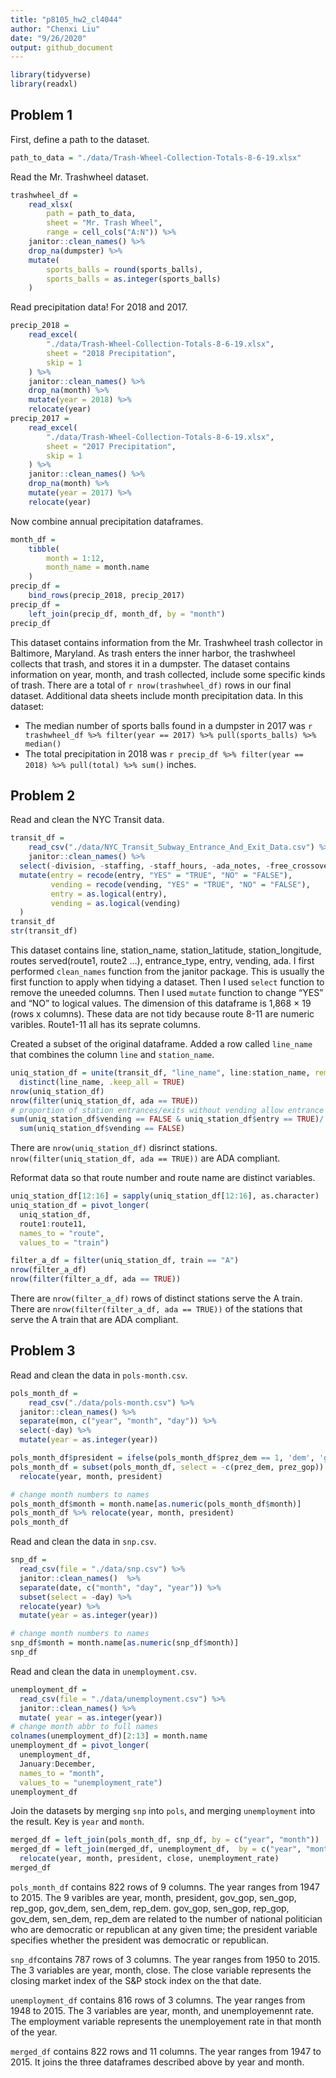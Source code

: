 ```yaml
---
title: "p8105_hw2_cl4044"
author: "Chenxi Liu"
date: "9/26/2020"
output: github_document
---
```


```r
library(tidyverse)
library(readxl)
```

## Problem 1

First, define a path to the dataset. 

```r
path_to_data = "./data/Trash-Wheel-Collection-Totals-8-6-19.xlsx"
```


Read the Mr. Trashwheel dataset. 

```r
trashwheel_df = 
	read_xlsx(
		path = path_to_data,
		sheet = "Mr. Trash Wheel",
		range = cell_cols("A:N")) %>% 
	janitor::clean_names() %>% 
	drop_na(dumpster) %>% 
	mutate(
		sports_balls = round(sports_balls),
		sports_balls = as.integer(sports_balls)
	)
```

Read precipitation data! For 2018 and 2017. 

```r
precip_2018 = 
	read_excel(
		"./data/Trash-Wheel-Collection-Totals-8-6-19.xlsx",
		sheet = "2018 Precipitation",
		skip = 1
	) %>% 
	janitor::clean_names() %>% 
	drop_na(month) %>% 
	mutate(year = 2018) %>% 
	relocate(year)
precip_2017 = 
	read_excel(
		"./data/Trash-Wheel-Collection-Totals-8-6-19.xlsx",
		sheet = "2017 Precipitation",
		skip = 1
	) %>% 
	janitor::clean_names() %>% 
	drop_na(month) %>% 
	mutate(year = 2017) %>% 
	relocate(year)
```

Now combine annual precipitation dataframes.

```r
month_df = 
	tibble(
		month = 1:12,
		month_name = month.name
	)
precip_df = 
	bind_rows(precip_2018, precip_2017)
precip_df =
	left_join(precip_df, month_df, by = "month")
precip_df
```

This dataset contains information from the Mr. Trashwheel trash collector in Baltimore, Maryland. As trash enters the inner harbor, the trashwheel collects that trash, and stores it in a dumpster. The dataset contains information on year, month, and trash collected, include some specific kinds of trash. There are a total of `r nrow(trashwheel_df)` rows in our final dataset. Additional data sheets include month precipitation data. In this dataset:

* The median number of sports balls found in a dumpster in 2017 was `r trashwheel_df %>% filter(year == 2017) %>% pull(sports_balls) %>% median()`
* The total precipitation in 2018 was `r precip_df %>% filter(year == 2018) %>% pull(total) %>% sum()` inches.

## Problem 2

Read and clean the NYC Transit data. 

```r
transit_df = 
	read_csv("./data/NYC_Transit_Subway_Entrance_And_Exit_Data.csv") %>%
	janitor::clean_names() %>% 
  select(-division, -staffing, -staff_hours, -ada_notes, -free_crossover, -north_south_street, -east_west_street, -corner, -entrance_latitude, -entrance_longitude, -station_location, -entrance_location, -exit_only ) %>%
  mutate(entry = recode(entry, "YES" = "TRUE", "NO" = "FALSE"),
         vending = recode(vending, "YES" = "TRUE", "NO" = "FALSE"),
         entry = as.logical(entry),
         vending = as.logical(vending)
  )
transit_df
str(transit_df)
```
This dataset contains line, station_name, station_latitude, station_longitude, routes served(route1, route2 …), entrance_type, entry, vending, ada. I first performed ``clean_names`` function from the janitor package. This is usually the first function to apply when tidying a dataset. Then I used ``select`` function to remove the uneeded columns. Then I used ``mutate`` function to change "YES" and "NO" to logical values. The dimension of this dataframe is 1,868 × 19 (rows x columns). These data are not tidy because route 8-11 are numeric varibles. Route1-11 all has its seprate columns.  

Created a subset of the original dataframe. Added a row called ``line_name`` that combines the column ``line`` and ``station_name``.
```r
uniq_station_df = unite(transit_df, "line_name", line:station_name, remove = FALSE) %>%
  distinct(line_name, .keep_all = TRUE)
nrow(uniq_station_df)
nrow(filter(uniq_station_df, ada == TRUE))
# proportion of station entrances/exits without vending allow entrance
sum(uniq_station_df$vending == FALSE & uniq_station_df$entry == TRUE)/
  sum(uniq_station_df$vending == FALSE)
```
There are ``nrow(uniq_station_df)`` disrinct stations. ``nrow(filter(uniq_station_df, ada == TRUE))`` are ADA compliant. 

Reformat data so that route number and route name are distinct variables.
```r
uniq_station_df[12:16] = sapply(uniq_station_df[12:16], as.character)
uniq_station_df = pivot_longer(
  uniq_station_df,
  route1:route11,
  names_to = "route",
  values_to = "train")

filter_a_df = filter(uniq_station_df, train == "A")
nrow(filter_a_df)
nrow(filter(filter_a_df, ada == TRUE))
```
There are ``nrow(filter_a_df)`` rows of distinct stations serve the A train.
There are ``nrow(filter(filter_a_df, ada == TRUE))`` of the stations that serve the A train that are ADA compliant.


## Problem 3
Read and clean the data in ``pols-month.csv``.
```r
pols_month_df = 
	read_csv("./data/pols-month.csv") %>%
  janitor::clean_names() %>%
  separate(mon, c("year", "month", "day")) %>%
  select(-day) %>%
  mutate(year = as.integer(year)) 

pols_month_df$president = ifelse(pols_month_df$prez_dem == 1, 'dem', 'gop')
pols_month_df = subset(pols_month_df, select = -c(prez_dem, prez_gop)) %>% 
  relocate(year, month, president)

# change month numbers to names
pols_month_df$month = month.name[as.numeric(pols_month_df$month)]
pols_month_df %>% relocate(year, month, president)
pols_month_df
```

Read and clean the data in ``snp.csv``.
```r
snp_df = 
  read_csv(file = "./data/snp.csv") %>% 
  janitor::clean_names()  %>% 
  separate(date, c("month", "day", "year")) %>% 
  subset(select = -day) %>% 
  relocate(year) %>%
  mutate(year = as.integer(year))

# change month numbers to names
snp_df$month = month.name[as.numeric(snp_df$month)]
snp_df
```

Read and clean the data in ``unemployment.csv``.
```r
unemployment_df = 
  read_csv(file = "./data/unemployment.csv") %>% 
  janitor::clean_names() %>%
  mutate( year = as.integer(year))
# change month abbr to full names
colnames(unemployment_df)[2:13] = month.name
unemployment_df = pivot_longer(
  unemployment_df, 
  January:December,
  names_to = "month",
  values_to = "unemployment_rate")
unemployment_df

```

Join the datasets by merging ``snp`` into ``pols``, and merging ``unemployment`` into the result. Key is ``year`` and ``month``. 
```r
merged_df = left_join(pols_month_df, snp_df, by = c("year", "month"))
merged_df = left_join(merged_df, unemployment_df,  by = c("year", "month")) %>%
  relocate(year, month, president, close, unemployment_rate)
merged_df
```

``pols_month_df`` contains 822 rows of 9 columns. The year ranges from 1947 to 2015. The 9 varibles are year, month, president, gov_gop, sen_gop, rep_gop, gov_dem, sen_dem, rep_dem. gov_gop, sen_gop, rep_gop, gov_dem, sen_dem, rep_dem are related to the number of national politician who are democratic or republican at any given time; the president variable specifies whether the president was democratic or republican.

``snp_df``contains 787 rows of 3 columns.  The year ranges from 1950 to 2015. The 3 variables are year, month, close. The close variable represents the closing market index of the S&P stock index on the that date.

``unemployment_df`` contains 816 rows of 3 columns. The year ranges from 1948 to 2015. The 3 variables are year, month, and unemployemennt rate. The employment variable represents the unemployement rate in that month of the year.

``merged_df`` contains 822 rows and 11 columns. The year ranges from 1947 to 2015. It joins the three dataframes described above by year and month.



